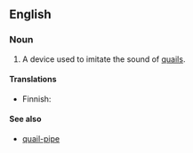 ==English==

===Noun===
{{en-noun}}

# A device used to imitate the sound of [[quail]]s.

====Translations====
{{trans-top|pipe to imitate quail}}
* Finnish: {{t|fi|viiriäispilli}}
{{trans-mid}}
{{trans-bottom}}

====See also====
* [[quail-pipe]]
